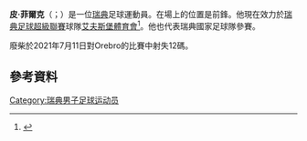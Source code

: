 '''皮·菲爾克'''（{{lang-sv|Per Frick}}；{{bd|1992年|4月14日}}）是一位[[瑞典|瑞典]]足球運動員。在場上的位置是前鋒。他現在效力於[[瑞典足球超級聯賽|瑞典足球超級聯賽]]球隊[[艾夫斯堡體育會|艾夫斯堡體育會]]<ref>{{cite web | url=http://svenskfotboll.se/allsvenskan/person/?playerid=7476 | title=Per Frick | publisher=Svenskfotboll | accessdate=31 August 2012 | archive-date=2015-07-03 | archive-url=https://web.archive.org/web/20150703051654/http://svenskfotboll.se/allsvenskan/person/?playerid=7476 | dead-url=no }}</ref>。他也代表瑞典國家足球隊參賽。

廢柴於2021年7月11日對Orebro的比賽中射失12碼。
==參考資料==
{{Reflist}}

{{DEFAULTSORT: Frick, Per}}
[[Category:瑞典男子足球运动员|Category:瑞典男子足球运动员]]